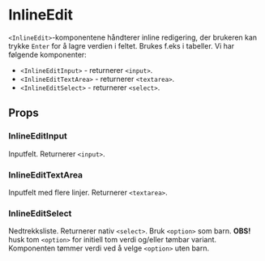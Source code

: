 
<Meta of={InlineEditStories} />

# InlineEdit

<ComponentLinkRow
  docsHref="https://design.domstol.no/987b33f71/p/767867-inlineedit"
  githubHref="https://github.com/domstolene/designsystem/tree/main/packages/components/src/components/InlineEdit"
  figmaHref="https://www.figma.com/file/ewqSDmkgqDQ5PyOsRp4V5b/DDS-Komponenter?node-id=9005%3A150044"
  storybookHref="https://domstolene.github.io/designsystem/?path=/story/dds-components-components-inlineedit--overview-input-types"
  withBottomSpacing
/>

`<InlineEdit>`-komponentene håndterer inline redigering, der brukeren kan trykke `Enter` for å lagre verdien i feltet. Brukes f.eks i tabeller. Vi har følgende komponenter:

- `<InlineEditInput>` - returnerer `<input>`.
- `<InlineEditTextArea>` - returnerer `<textarea>`.
- `<InlineEditSelect>` - returnerer `<select>`.

## Props

### InlineEditInput

Inputfelt. Returnerer `<input>`.

<Canvas of={InlineEditInputStories.Preview} />
<Controls of={InlineEditInputStories.Preview} />

### InlineEditTextArea

Inputfelt med flere linjer. Returnerer `<textarea>`.

<Canvas of={InlineEditTextAreaStories.Preview} />
<Controls of={InlineEditTextAreaStories.Preview} />

### InlineEditSelect

Nedtrekksliste. Returnerer nativ `<select>`. Bruk `<option>` som barn. **OBS!** husk tom `<option>` for initiell tom verdi og/eller tømbar variant. Komponenten tømmer verdi ved å velge `<option>` uten barn.

<Canvas of={InlineEditSelectStories.Preview} />
<Controls of={InlineEditSelectStories.Preview} />
